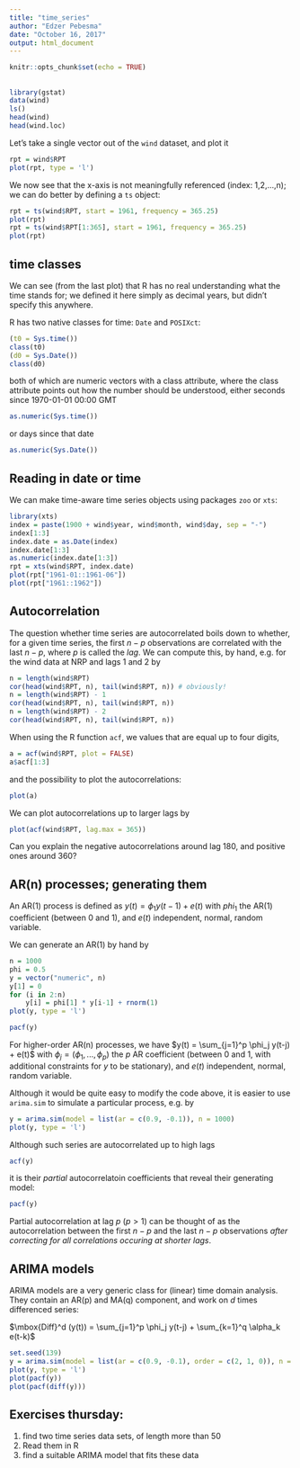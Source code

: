 ```yaml
---
title: "time_series"
author: "Edzer Pebesma"
date: "October 16, 2017"
output: html_document
---
```


```r
knitr::opts_chunk$set(echo = TRUE)
```

## 

```r
library(gstat)
data(wind)
ls()
head(wind)
head(wind.loc)
```

Let's take a single vector out of the `wind` dataset, and plot it
```r
rpt = wind$RPT
plot(rpt, type = 'l')
```
We now see that the x-axis is not meaningfully referenced (index: 1,2,...,n); we can do better by defining a `ts` object:
```r
rpt = ts(wind$RPT, start = 1961, frequency = 365.25)
plot(rpt)
rpt = ts(wind$RPT[1:365], start = 1961, frequency = 365.25)
plot(rpt)
```

## time classes
We can see (from the last plot) that R has no real understanding what the time stands for; we defined it here simply as decimal years, but didn't specify this anywhere. 

R has two native classes for time: `Date` and `POSIXct`:
```r
(t0 = Sys.time())
class(t0)
(d0 = Sys.Date())
class(d0)
```
both of which are numeric vectors with a class attribute, where the class attribute points out how the number should be understood, either seconds since 1970-01-01 00:00 GMT
```r
as.numeric(Sys.time())
```
or days since that date
```r
as.numeric(Sys.Date())
```

## Reading in date or time

We can make time-aware time series objects using packages `zoo` or `xts`:
```r
library(xts)
index = paste(1900 + wind$year, wind$month, wind$day, sep = "-")
index[1:3]
index.date = as.Date(index)
index.date[1:3]
as.numeric(index.date[1:3])
rpt = xts(wind$RPT, index.date)
plot(rpt["1961-01::1961-06"])
plot(rpt["1961::1962"])
```

## Autocorrelation

The question whether time series are autocorrelated boils down to whether, for a given time series, the first $n-p$ observations are correlated with the last $n-p$, where $p$ is called the _lag_. We can compute this, by hand, e.g. for the wind data at NRP and lags 1 and 2 by
```r
n = length(wind$RPT)
cor(head(wind$RPT, n), tail(wind$RPT, n)) # obviously!
n = length(wind$RPT) - 1
cor(head(wind$RPT, n), tail(wind$RPT, n))
n = length(wind$RPT) - 2
cor(head(wind$RPT, n), tail(wind$RPT, n))
```

When using the R function `acf`, we values that are equal up to four digits,
```r
a = acf(wind$RPT, plot = FALSE)
a$acf[1:3]
```
and the possibility to plot the autocorrelations:
```r
plot(a)
```

We can plot autocorrelations up to larger lags by
```r
plot(acf(wind$RPT, lag.max = 365))
```

Can you explain the negative autocorrelations around lag 180, and positive ones around 360?

## AR(n) processes; generating them

An AR(1) process is defined as $y(t) = \phi_1 y(t-1) + e(t)$ with $phi_1$ the AR(1) coefficient (between 0 and 1), and $e(t)$ independent, normal, random variable.

We can generate an AR(1) by hand by
```r
n = 1000
phi = 0.5
y = vector("numeric", n)
y[1] = 0
for (i in 2:n)
	y[i] = phi[1] * y[i-1] + rnorm(1)
plot(y, type = 'l')
```
```r
pacf(y)
```

For higher-order AR(n) processes, we have
 $y(t) = \sum_{j=1}^p \phi_j y(t-j) + e(t)$ with $\phi_j = (\phi_1,...,\phi_p)$ the $p$ AR coefficient (between 0 and 1, with additional constraints for $y$ to be stationary), and $e(t)$ independent, normal, random variable.

Although it would be quite easy to modify the code above, it is easier to use `arima.sim` to simulate a particular process, e.g. by
```r
y = arima.sim(model = list(ar = c(0.9, -0.1)), n = 1000)
plot(y, type = 'l')
```

Although such series are autocorrelated up to high lags
```r
acf(y)
```

it is their _partial_ autocorrelatoin coefficients that reveal their generating model:
```r
pacf(y)
```

Partial autocorrelation at lag $p$ ($p > 1$) can be thought of as the autocorrelation between 
the first $n-p$ and the last $n-p$ observations _after correcting for all correlations occuring at shorter lags_.


## ARIMA models

ARIMA models are a very generic class for (linear) time domain analysis. They contain an AR(p) and MA(q) component, and work on $d$ times differenced series:

 $\mbox{Diff}^d (y(t)) = \sum_{j=1}^p \phi_j y(t-j) + \sum_{k=1}^q \alpha_k e(t-k)$ 

```r
set.seed(139)
y = arima.sim(model = list(ar = c(0.9, -0.1), order = c(2, 1, 0)), n = 1000)
plot(y, type = 'l')
plot(pacf(y))
plot(pacf(diff(y)))
```

## Exercises thursday:

1. find two time series data sets, of length more than 50
2. Read them in R
3. find a suitable ARIMA model that fits these data
